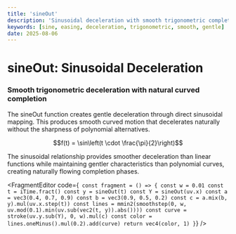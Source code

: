 ```yaml
---
title: 'sineOut'
description: 'Sinusoidal deceleration with smooth trigonometric completion'
keywords: [sine, easing, deceleration, trigonometric, smooth, gentle]
date: 2025-08-06
---
```



# sineOut: Sinusoidal Deceleration

### Smooth trigonometric deceleration with natural curved completion

The sineOut function creates gentle deceleration through direct sinusoidal mapping. This produces smooth curved motion that decelerates naturally without the sharpness of polynomial alternatives.

$$f(t) = \sin\left(t \cdot \frac{\pi}{2}\right)$$

The sinusoidal relationship provides smoother deceleration than linear functions while maintaining gentler characteristics than polynomial curves, creating naturally flowing completion phases.

<FragmentEditor
        code={`
const fragment = () => {
    const w = 0.01
    const t = iTime.fract()
    const y = sineOut(t)
    const Y = sineOut(uv.x)
    const a = vec3(0.4, 0.7, 0.9)
    const b = vec3(0.9, 0.5, 0.2)
    const c = a.mix(b, y).mul(uv.x.step(t))
    const lines = mmin2(smoothstep(0, w, uv.mod(0.1).min(uv.sub(vec2(t, y)).abs())))
    const curve = stroke(uv.y.sub(Y), 0, w).mul(c)
    const color = lines.oneMinus().mul(0.2).add(curve)
    return vec4(color, 1)
}`}
/>
